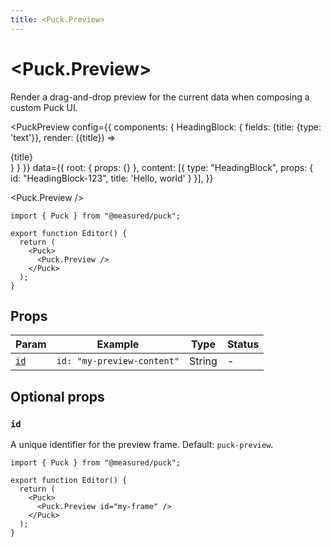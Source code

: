 ```yaml
---
title: <Puck.Preview>
---
```



# \<Puck.Preview\>

Render a drag-and-drop preview for the current data when composing a custom Puck UI.

<PuckPreview
  config={{
    components: {
      HeadingBlock: {
        fields: {title: {type: 'text'}},
        render: ({title}) => <div>{title}</div>
      }
    }
  }}
  data={{
    root: { props: {} },
    content: [{ type: "HeadingBlock", props: { id: "HeadingBlock-123", title: 'Hello, world' } }],
  }}
>

  <Puck.Preview />
</PuckPreview>

```tsx showLineNumbers copy {17}
import { Puck } from "@measured/puck";

export function Editor() {
  return (
    <Puck>
      <Puck.Preview />
    </Puck>
  );
}
```

## Props

| Param       | Example                    | Type   | Status |
| ----------- | -------------------------- | ------ | ------ |
| [`id`](#id) | `id: "my-preview-content"` | String | -      |

## Optional props

### `id`

A unique identifier for the preview frame. Default: `puck-preview`.

```tsx showLineNumbers copy {6}
import { Puck } from "@measured/puck";

export function Editor() {
  return (
    <Puck>
      <Puck.Preview id="my-frame" />
    </Puck>
  );
}
```
